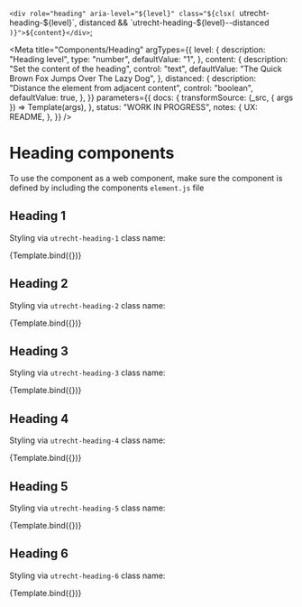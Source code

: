 <!--
@license EUPL-1.2
Copyright (c) 2021 Robbert Broersma
-->


<!-- Import component and component styles -->


<!-- Import Docs -->


  `<div role="heading" aria-level="${level}" class="${clsx(
    `utrecht-heading-${level}`,
    distanced && `utrecht-heading-${level}--distanced`
  )}">${content}</div>`;

<Meta
  title="Components/Heading"
  argTypes={{
    level: {
      description: "Heading level",
      type: "number",
      defaultValue: "1",
    },
    content: {
      description: "Set the content of the heading",
      control: "text",
      defaultValue: "The Quick Brown Fox Jumps Over The Lazy Dog",
    },
    distanced: {
      description: "Distance the element from adjacent content",
      control: "boolean",
      defaultValue: true,
    },
  }}
  parameters={{
    docs: {
      transformSource: (_src, { args }) => Template(args),
    },
    status: "WORK IN PROGRESS",
    notes: {
      UX: README,
    },
  }}
/>

# Heading components

To use the component as a web component, make sure the component is defined by including the components `element.js` file

## Heading 1

Styling via `utrecht-heading-1` class name:

<Canvas>
  <Story name="Heading 1" args={{ level: 1 }}>
    {Template.bind({})}
  </Story>
</Canvas>

## Heading 2

Styling via `utrecht-heading-2` class name:

<Canvas>
  <Story name="Heading 2" args={{ level: 2 }}>
    {Template.bind({})}
  </Story>
</Canvas>

## Heading 3

Styling via `utrecht-heading-3` class name:

<Canvas>
  <Story name="Heading 3" args={{ level: 3 }}>
    {Template.bind({})}
  </Story>
</Canvas>

## Heading 4

Styling via `utrecht-heading-4` class name:

<Canvas>
  <Story name="Heading 4" args={{ level: 4 }}>
    {Template.bind({})}
  </Story>
</Canvas>

## Heading 5

Styling via `utrecht-heading-5` class name:

<Canvas>
  <Story name="Heading 5" args={{ level: 5 }}>
    {Template.bind({})}
  </Story>
</Canvas>

## Heading 6

Styling via `utrecht-heading-6` class name:

<Canvas>
  <Story name="Heading 6" args={{ level: 6 }}>
    {Template.bind({})}
  </Story>
</Canvas>

<ArgsTable story="Heading" />
